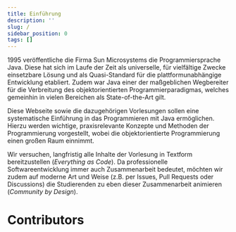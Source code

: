 ```yaml
---
title: Einführung
description: ''
slug: /
sidebar_position: 0
tags: []
---
```



1995 veröffentliche die Firma Sun Microsystems die Programmiersprache Java.
Diese hat sich im Laufe der Zeit als universelle, für vielfältige Zwecke
einsetzbare Lösung und als Quasi-Standard für die plattformunabhängige
Entwicklung etabliert. Zudem war Java einer der maßgeblichen Wegbereiter für die
Verbreitung des objektorientierten Programmierparadigmas, welches gemeinhin in
vielen Bereichen als State-of-the-Art gilt.

Diese Webseite sowie die dazugehörigen Vorlesungen sollen eine systematische
Einführung in das Programmieren mit Java ermöglichen. Hierzu werden wichtige,
praxisrelevante Konzepte und Methoden der Programmierung vorgestellt, wobei die
objektorientierte Programmierung einen großen Raum einnimmt.

Wir versuchen, langfristig alle Inhalte der Vorlesung in Textform
bereitzustellen (_Everything as Code_). Da professionelle Softwareentwicklung
immer auch Zusammenarbeit bedeutet, möchten wir zudem auf moderne Art und Weise
(z.B. per Issues, Pull Requests oder Discussions) die Studierenden zu eben
dieser Zusammenarbeit animieren (_Community by Design_).

# Contributors

<Contributor
  pullRequest="73"
  userId="116145963"
  description="Fixed wrong for-each loop solution"
/>
<Contributor pullRequest="60" userId="122993743" description="Fixed typo" />
